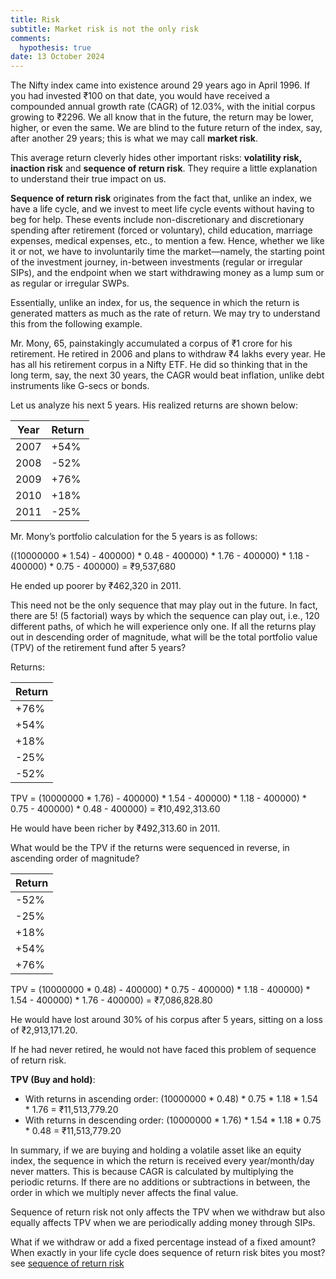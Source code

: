 ```yaml
---
title: Risk
subtitle: Market risk is not the only risk
comments: 
  hypothesis: true
date: 13 October 2024
---
```


The Nifty index came into existence around 29 years ago in April 1996. If you had invested ₹100 on that date, you would have received a compounded annual growth rate (CAGR) of 12.03%, with the initial corpus growing to ₹2296. We all know that in the future, the return may be lower, higher, or even the same. We are blind to the future return of the index, say, after another 29 years; this is what we may call **market risk**.

This average return cleverly hides other important risks: **volatility risk, inaction risk** and **sequence of return risk**. They require a little explanation to understand their true impact on us.

**Sequence of return risk** originates from the fact that, unlike an index, we have a life cycle, and we invest to meet life cycle events without having to beg for help. These events include non-discretionary and discretionary spending after retirement (forced or voluntary), child education, marriage expenses, medical expenses, etc., to mention a few. Hence, whether we like it or not, we have to involuntarily time the market—namely, the starting point of the investment journey, in-between investments (regular or irregular SIPs), and the endpoint when we start withdrawing money as a lump sum or as regular or irregular SWPs.

Essentially, unlike an index, for us, the sequence in which the return is generated matters as much as the rate of return. We may try to understand this from the following example.

Mr. Mony, 65, painstakingly accumulated a corpus of ₹1 crore for his retirement. He retired in 2006 and plans to withdraw ₹4 lakhs every year. He has all his retirement corpus in a Nifty ETF. He did so thinking that in the long term, say, the next 30 years, the CAGR would beat inflation, unlike debt instruments like G-secs or bonds.

Let us analyze his next 5 years. His realized returns are shown below:

| Year | Return |
|------|--------|
| 2007 | +54%   |
| 2008 | -52%   |
| 2009 | +76%   |
| 2010 | +18%   |
| 2011 | -25%   |

Mr. Mony's portfolio calculation for the 5 years is as follows:

((10000000 \* 1.54) - 400000) \* 0.48 - 400000) \* 1.76 - 400000) \* 1.18 - 400000) \* 0.75 - 400000) = ₹9,537,680

He ended up poorer by ₹462,320 in 2011.

This need not be the only sequence that may play out in the future. In fact, there are 5! (5 factorial) ways by which the sequence can play out, i.e., 120 different paths, of which he will experience only one. If all the returns play out in descending order of magnitude, what will be the total portfolio value (TPV) of the retirement fund after 5 years?

Returns:

| Return |
|--------|
| +76%   |
| +54%   |
| +18%   |
| -25%   |
| -52%   |

TPV = (10000000 \* 1.76) - 400000) \* 1.54 - 400000) \* 1.18 - 400000) \* 0.75 - 400000) \* 0.48 - 400000) = ₹10,492,313.60

He would have been richer by ₹492,313.60 in 2011.

What would be the TPV if the returns were sequenced in reverse, in ascending order of magnitude?

| Return |
|--------|
| -52%   |
| -25%   |
| +18%   |
| +54%   |
| +76%   |

TPV = (10000000 \* 0.48) - 400000) \* 0.75 - 400000) \* 1.18 - 400000) \* 1.54 - 400000) \* 1.76 - 400000) = ₹7,086,828.80

He would have lost around 30% of his corpus after 5 years, sitting on a loss of ₹2,913,171.20.

If he had never retired, he would not have faced this problem of sequence of return risk.

**TPV (Buy and hold)**:

-   With returns in ascending order: (10000000 \* 0.48) \* 0.75 \* 1.18 \* 1.54 \* 1.76 = ₹11,513,779.20
-   With returns in descending order: (10000000 \* 1.76) \* 1.54 \* 1.18 \* 0.75 \* 0.48 = ₹11,513,779.20

In summary, if we are buying and holding a volatile asset like an equity index, the sequence in which the return is received every year/month/day never matters. This is because CAGR is calculated by multiplying the periodic returns. If there are no additions or subtractions in between, the order in which we multiply never affects the final value.

::: callout-tip
Sequence of return risk not only affects the TPV when we withdraw but also equally affects TPV when we are periodically adding money through SIPs.
:::

What if we withdraw or add a fixed percentage instead of a fixed amount? When exactly in your life cycle does sequence of return risk bites you most? see [sequence of return risk](https://www.knotes.co.in/catallactics/personal/sequence2)

